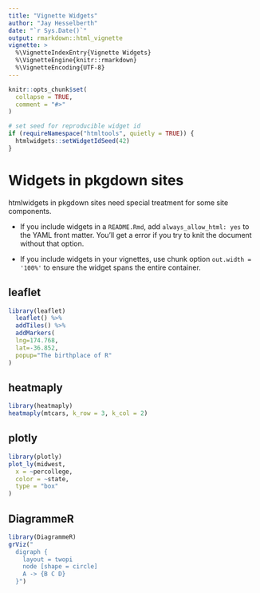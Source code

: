 ```yaml
---
title: "Vignette Widgets"
author: "Jay Hesselberth"
date: "`r Sys.Date()`"
output: rmarkdown::html_vignette
vignette: >
  %\VignetteIndexEntry{Vignette Widgets}
  %\VignetteEngine{knitr::rmarkdown}
  %\VignetteEncoding{UTF-8}
---
```


```r
knitr::opts_chunk$set(
  collapse = TRUE,
  comment = "#>"
)
```

```r
# set seed for reproducible widget id
if (requireNamespace("htmltools", quietly = TRUE)) {
  htmlwidgets::setWidgetIdSeed(42)
}
```

# Widgets in pkgdown sites

htmlwidgets in pkgdown sites need special treatment for some site components.

* If you include widgets in a `README.Rmd`, add `always_allow_html: yes` to the YAML front matter. You'll get a error if you try to knit the document without that option.

* If you include widgets in your vignettes, use chunk option `out.width = '100%'` to ensure the widget spans the entire container.


## leaflet

```r
library(leaflet)
  leaflet() %>%
  addTiles() %>%
  addMarkers(
  lng=174.768,
  lat=-36.852,
  popup="The birthplace of R"
)
```

## heatmaply

```r
library(heatmaply)
heatmaply(mtcars, k_row = 3, k_col = 2)
```

## plotly

```r
library(plotly)
plot_ly(midwest,
  x = ~percollege,
  color = ~state,
  type = "box"
)
```

## DiagrammeR

```r
library(DiagrammeR)
grViz("
  digraph {
    layout = twopi
    node [shape = circle]
    A -> {B C D} 
  }")
```
